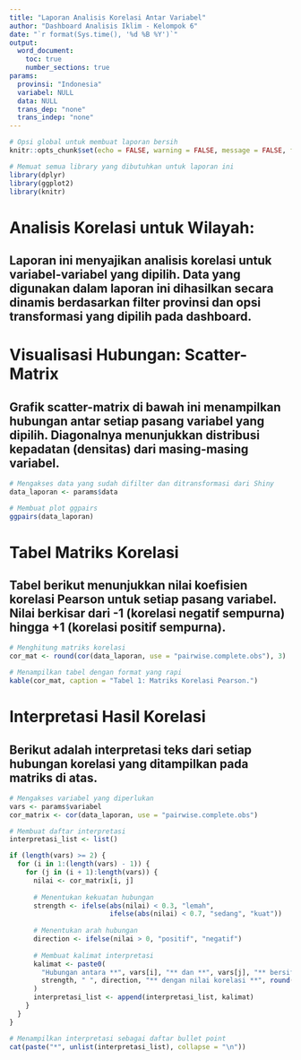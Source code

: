 ```yaml
---
title: "Laporan Analisis Korelasi Antar Variabel"
author: "Dashboard Analisis Iklim - Kelompok 6"
date: "`r format(Sys.time(), '%d %B %Y')`"
output: 
  word_document:
    toc: true
    number_sections: true
params:
  provinsi: "Indonesia"
  variabel: NULL
  data: NULL
  trans_dep: "none"
  trans_indep: "none"
---
```


```r
# Opsi global untuk membuat laporan bersih
knitr::opts_chunk$set(echo = FALSE, warning = FALSE, message = FALSE, fig.align = 'center')

# Memuat semua library yang dibutuhkan untuk laporan ini
library(dplyr)
library(ggplot2)
library(knitr)
```

# Analisis Korelasi untuk Wilayah:
## Laporan ini menyajikan analisis korelasi untuk variabel-variabel yang dipilih. Data yang digunakan dalam laporan ini dihasilkan secara dinamis berdasarkan filter provinsi dan opsi transformasi yang dipilih pada dashboard.

# Visualisasi Hubungan: Scatter-Matrix
## Grafik scatter-matrix di bawah ini menampilkan hubungan antar setiap pasang variabel yang dipilih. Diagonalnya menunjukkan distribusi kepadatan (densitas) dari masing-masing variabel.
```r
# Mengakses data yang sudah difilter dan ditransformasi dari Shiny
data_laporan <- params$data

# Membuat plot ggpairs
ggpairs(data_laporan)
```

# Tabel Matriks Korelasi
## Tabel berikut menunjukkan nilai koefisien korelasi Pearson untuk setiap pasang variabel. Nilai berkisar dari -1 (korelasi negatif sempurna) hingga +1 (korelasi positif sempurna).

```r
# Menghitung matriks korelasi
cor_mat <- round(cor(data_laporan, use = "pairwise.complete.obs"), 3)

# Menampilkan tabel dengan format yang rapi
kable(cor_mat, caption = "Tabel 1: Matriks Korelasi Pearson.")
```

# Interpretasi Hasil Korelasi
## Berikut adalah interpretasi teks dari setiap hubungan korelasi yang ditampilkan pada matriks di atas.

```r
# Mengakses variabel yang diperlukan
vars <- params$variabel
cor_matrix <- cor(data_laporan, use = "pairwise.complete.obs")

# Membuat daftar interpretasi
interpretasi_list <- list()

if (length(vars) >= 2) {
  for (i in 1:(length(vars) - 1)) {
    for (j in (i + 1):length(vars)) {
      nilai <- cor_matrix[i, j]
      
      # Menentukan kekuatan hubungan
      strength <- ifelse(abs(nilai) < 0.3, "lemah",
                         ifelse(abs(nilai) < 0.7, "sedang", "kuat"))
      
      # Menentukan arah hubungan
      direction <- ifelse(nilai > 0, "positif", "negatif")
      
      # Membuat kalimat interpretasi
      kalimat <- paste0(
        "Hubungan antara **", vars[i], "** dan **", vars[j], "** bersifat **", 
        strength, " ", direction, "** dengan nilai korelasi **", round(nilai, 3), "**."
      )
      interpretasi_list <- append(interpretasi_list, kalimat)
    }
  }
}

# Menampilkan interpretasi sebagai daftar bullet point
cat(paste("*", unlist(interpretasi_list), collapse = "\n"))
```


